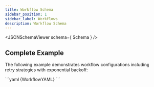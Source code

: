 ```yaml
---
title: Workflow Schema
sidebar_position: 1
sidebar_label: Workflows
description: Workflow Schema
---
```


<JSONSchemaViewer schema={ Schema } />

## Complete Example

The following example demonstrates workflow configurations including retry strategies with exponential backoff:

<File title="workflow.yaml">
```yaml
{WorkflowYAML}
```
</File>
